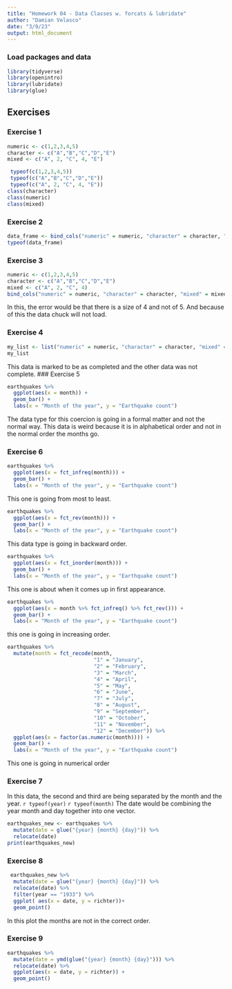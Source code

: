```yaml
---
title: "Homework 04 - Data Classes w. forcats & lubridate"
author: "Damian Velasco"
date: "3/9/23"
output: html_document
---
```


### Load packages and data

```r
library(tidyverse)
library(openintro) 
library(lubridate)
library(glue)
```

## Exercises

### Exercise 1

```r

numeric <- c(1,2,3,4,5)
character <- c("A","B","C","D","E")
mixed <- c("A", 2, "C", 4, "E")

 typeof(c(1,2,3,4,5))
 typeof(c("A","B","C","D","E"))
 typeof(c("A", 2, "C", 4, "E"))
class(character)
class(numeric)
class(mixed)
```
### Exercise 2

```r
data_frame <- bind_cols("numeric" = numeric, "character" = character, "mixed" = mixed)
typeof(data_frame)
```
### Exercise 3

```r
numeric <- c(1,2,3,4,5)
character <- c("A","B","C","D","E")
mixed <- c("A", 2, "C", 4)
bind_cols("numeric" = numeric, "character" = character, "mixed" = mixed)
```
In this, the error would be that there is a size of 4 and not of 5. And because of this the data chuck will not load. 

### Exercise 4

```r
my_list <- list("numeric" = numeric, "character" = character, "mixed" = mixed)
my_list
```
This data is marked to be as completed and the other data was not complete. 
### Exercise 5

```r
earthquakes %>% 
  ggplot(aes(x = month)) +
  geom_bar() +
  labs(x = "Month of the year", y = "Earthquake count")
```
The data type for this coercion is going in a formal matter and not the normal way. This data is weird because it is in alphabetical order and not in the normal order the months go. 

### Exercise 6

```r
earthquakes %>% 
  ggplot(aes(x = fct_infreq(month))) +
  geom_bar() +
  labs(x = "Month of the year", y = "Earthquake count")
```
This one is going from most to least.
```r
earthquakes %>% 
  ggplot(aes(x = fct_rev(month))) +
  geom_bar() +
  labs(x = "Month of the year", y = "Earthquake count")
```
This data type is going in backward order.
```r
earthquakes %>% 
  ggplot(aes(x = fct_inorder(month))) +
  geom_bar() +
  labs(x = "Month of the year", y = "Earthquake count")
```
This one is about when it comes up in first appearance. 
```r
earthquakes %>% 
  ggplot(aes(x = month %>% fct_infreq() %>% fct_rev())) +
  geom_bar() +
  labs(x = "Month of the year", y = "Earthquake count")
```
this one is going in increasing order.
```r
earthquakes %>% 
  mutate(month = fct_recode(month,
                            "1" = "January",
                            "2" = "February",
                            "3" = "March",
                            "4" = "April",
                            "5" = "May",
                            "6" = "June",
                            "7" = "July",
                            "8" = "August",
                            "9" = "September",
                            "10" = "October",
                            "11" = "November",
                            "12" = "December")) %>% 
  ggplot(aes(x = factor(as.numeric(month)))) +
  geom_bar() +
  labs(x = "Month of the year", y = "Earthquake count")
```
This one is going in numerical order 

### Exercise 7
In this data, the second and third are being separated by the month and the year.
`r typeof(year)`
`r typeof(month)`
The date would be combining the year month and day together into one vector. 
```r
earthquakes_new <- earthquakes %>% 
  mutate(date = glue("{year} {month} {day}")) %>% 
  relocate(date)
print(earthquakes_new)
```


### Exercise 8

```r
 earthquakes_new %>%
  mutate(date = glue("{year} {month} {day}")) %>% 
  relocate(date) %>%
  filter(year == "1933") %>%
  ggplot( aes(x = date, y = richter))+
  geom_point()
```  

In this plot the months are not in the correct order. 

### Exercise 9
```r
earthquakes %>% 
  mutate(date = ymd(glue("{year} {month} {day}"))) %>% 
  relocate(date) %>% 
  ggplot(aes(x = date, y = richter)) +
  geom_point() 
```


